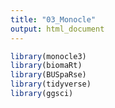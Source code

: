 ```yaml
---
title: "03_Monocle"
output: html_document
---
```


```r
library(monocle3)
library(biomaRt)
library(BUSpaRse)
library(tidyverse)
library(ggsci)
```


